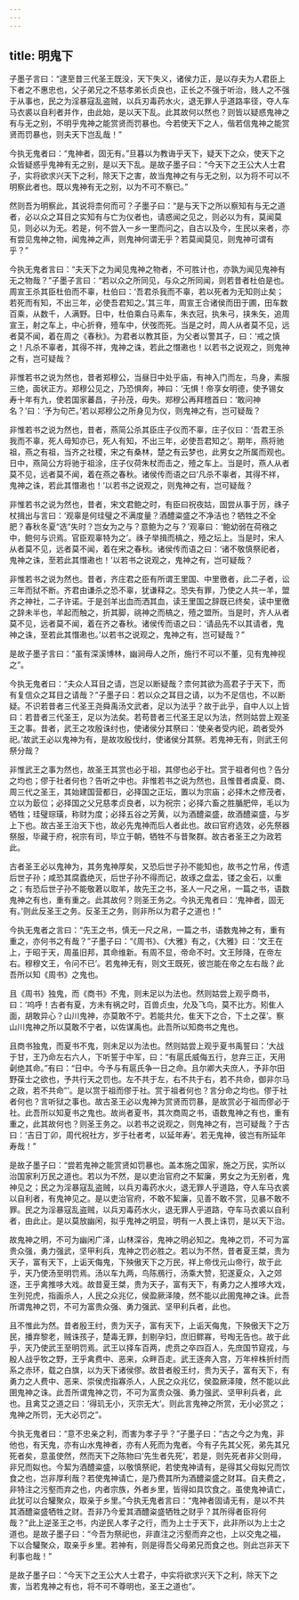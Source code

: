 ```yaml
---
---
---
```

title: 明鬼下
---




子墨子言曰：“逮至昔三代圣王既没，天下失义，诸侯力正，是以存夫为人君臣上下者之不惠忠也，父子弟兄之不慈孝弟长贞良也，正长之不强于听治，贱人之不强于从事也，民之为淫暴寇乱盗贼，以兵刃毒药水火，退无罪人乎道路率径，夺人车马衣裘以自利者并作，由此始，是以天下乱。此其故何以然也？则皆以疑惑鬼神之有与无之别，不明乎鬼神之能赏贤而罚暴也。今若使天下之人，偕若信鬼神之能赏贤而罚暴也，则夫天下岂乱哉！”

今执无鬼者曰：“鬼神者，固无有。”旦暮以为教诲乎天下，疑天下之众，使天下之众皆疑惑乎鬼神有无之别，是以天下乱。是故子墨子曰：“今天下之王公大人士君子，实将欲求兴天下之利，除天下之害，故当鬼神之有与无之别，以为将不可以不明察此者也。既以鬼神有无之别，以为不可不察已。”

然则吾为明察此，其说将柰何而可？子墨子曰：“是与天下之所以察知有与无之道者，必以众之耳目之实知有与亡为仪者也，请惑闻之见之，则必以为有，莫闻莫见，则必以为无。若是，何不尝入一乡一里而问之，自古以及今，生民以来者，亦有尝见鬼神之物，闻鬼神之声，则鬼神何谓无乎？若莫闻莫见，则鬼神可谓有乎？”

今执无鬼者言曰：“夫天下之为闻见鬼神之物者，不可胜计也，亦孰为闻见鬼神有无之物哉？”子墨子言曰：“若以众之所同见，与众之所同闻，则若昔者杜伯是也。周宣王杀其臣杜伯而不辜，杜伯曰：‘吾君杀我而不辜，若以死者为无知则止矣；若死而有知，不出三年，必使吾君知之。’其三年，周宣王合诸侯而田于圃，田车数百乘，从数千，人满野。日中，杜伯乘白马素车，朱衣冠，执朱弓，挟朱矢，追周宣王，射之车上，中心折脊，殪车中，伏弢而死。当是之时，周人从者莫不见，远者莫不闻，着在周之《春秋》。为君者以教其臣，为父者以警其子，曰：‘戒之慎之！凡杀不辜者，其得不祥，鬼神之诛，若此之憯遫也！以若书之说观之，则鬼神之有，岂可疑哉？

非惟若书之说为然也，昔者郑穆公，当昼日中处乎庙，有神入门而左，鸟身，素服三绝，面状正方。郑穆公见之，乃恐惧奔，神曰：‘无惧！帝享女明德，使予锡女寿十年有九，使若国家蕃昌，子孙茂，毋失。郑穆公再拜稽首曰：‘敢问神名？’曰：‘予为句芒。’若以郑穆公之所身见为仪，则鬼神之有，岂可疑哉？

非惟若书之说为然也，昔者，燕简公杀其臣庄子仪而不辜，庄子仪曰：‘吾君王杀我而不辜，死人毋知亦已，死人有知，不出三年，必使吾君知之’。期年，燕将驰祖，燕之有祖，当齐之社稷，宋之有桑林，楚之有云梦也，此男女之所属而观也。日中，燕简公方将驰于祖涂，庄子仪荷朱杖而击之，殪之车上。当是时，燕人从者莫不见，远者莫不闻，着在燕之春秋。诸侯传而语之曰‘凡杀不辜者，其得不祥，鬼神之诛，若此其憯遫也！’以若书之说观之，则鬼神之有，岂可疑哉？

非惟若书之说为然也，昔者，宋文君鲍之时，有臣曰祝夜姑，固尝从事于厉，祩子杖揖出与言曰：‘观辜是何珪璧之不满度量？酒醴粢盛之不净洁也？牺牲之不全肥？春秋冬夏“选”失时？岂女为之与？意鲍为之与？’观辜曰：‘鲍幼弱在荷襁之中，鲍何与识焉。官臣观辜特为之’。祩子举揖而槁之，殪之坛上。当是时，宋人从者莫不见，远者莫不闻，着在宋之春秋。诸侯传而语之曰：‘诸不敬慎祭祀者，鬼神之诛，至若此其憯遫也！’以若书之说观之，鬼神之有，岂可疑哉？

非惟若书之说为然也。昔者，齐庄君之臣有所谓王里国、中里徼者，此二子者，讼三年而狱不断。齐君由谦杀之恐不辜，犹谦释之。恐失有罪，乃使之人共一羊，盟齐之神社，二子许诺。于是刭羊出血而洒其血，读王里国之辞既已终矣，读中里徼之辞未半也，羊起而触之，折其脚，祧神之而槁之，殪之盟所。当是时，齐人从者莫不见，远者莫不闻，着在齐之春秋。诸侯传而语之曰：‘请品先不以其请者，鬼神之诛，至若此其憯遫也。’以若书之说观之，鬼神之有，岂可疑哉？”

是故子墨子言曰：“虽有深溪博林，幽涧毋人之所，施行不可以不董，见有鬼神视之”。

今执无鬼者曰：“夫众人耳目之请，岂足以断疑哉？柰何其欲为高君子于天下，而有复信众之耳目之请哉？”子墨子曰：若以众之耳目之请，以为不足信也，不以断疑。不识若昔者三代圣王尧舜禹汤文武者，足以为法乎？故于此乎，自中人以上皆曰：若昔者三代圣王，足以为法矣。若苟昔者三代圣王足以为法，然则姑尝上观圣王之事。昔者，武王之攻殷诛纣也，使诸侯分其祭曰：‘使亲者受内祀，疏者受外祀。’故武王必以鬼神为有，是故攻殷伐纣，使诸侯分其祭。若鬼神无有，则武王何祭分哉？

非惟武王之事为然也，故圣王其赏也必于祖，其僇也必于社。赏于祖者何也？告分之均也；僇于社者何也？告听之中也。非惟若书之说为然也，且惟昔者虞夏、商、周三代之圣王，其始建国营都日，必择国之正坛，置以为宗庙；必择木之修茂者，立以为菆位；必择国之父兄慈孝贞良者，以为祝宗；必择六畜之胜腯肥倅，毛以为牺牲；珪璧琮璜，称财为度；必择五谷之芳黄，以为酒醴粢盛，故酒醴粢盛，与岁上下也。故古圣王治天下也，故必先鬼神而后人者此也。故曰官府选效，必先祭器祭服，毕藏于府，祝宗有司，毕立于朝，牺牲不与昔聚群。故古者圣王之为政若此。

古者圣王必以鬼神为，其务鬼神厚矣，又恐后世子孙不能知也，故书之竹帛，传遗后世子孙；咸恐其腐蠹绝灭，后世子孙不得而记，故琢之盘盂，镂之金石，以重之；有恐后世子孙不能敬莙以取羊，故先王之书，圣人一尺之帛，一篇之书，语数鬼神之有也，重有重之。此其故何？则圣王务之。今执无鬼者曰：‘鬼神者，固无有。’则此反圣王之务。反圣王之务，则非所以为君子之道也！”

今执无鬼者之言曰：“先王之书，慎无一尺之帛，一篇之书，语数鬼神之有，重有重之，亦何书之有哉？”子墨子曰：“《周书》、《大雅》有之，《大雅》曰：‘文王在上，于昭于天，周虽旧邦，其命维新。有周不显，帝命不时。文王陟降，在帝左右。穆穆文王，令问不已’。若鬼神无有，则文王既死，彼岂能在帝之左右哉？此吾所以知《周书》之鬼也。

且《周书》独鬼，而《商书》不鬼，则未足以为法也。然则姑尝上观乎商书，曰：‘呜呼！古者有夏，方未有祸之时，百兽贞虫，允及飞鸟，莫不比方。矧隹人面，胡敢异心？山川鬼神，亦莫敢不宁。若能共允，隹天下之合，下土之葆’。察山川鬼神之所以莫敢不宁者，以佐谋禹也。此吾所以知商书之鬼也。

且商书独鬼，而夏书不鬼，则未足以为法也。然则姑尝上观乎夏书禹誓曰：‘大战于甘，王乃命左右六人，下听誓于中军，曰：“有扈氏威侮五行，怠弃三正，天用劋绝其命。”有曰：“日中。今予与有扈氏争一日之命。且尔卿大夫庶人，予非尔田野葆士之欲也，予共行天之罚也。左不共于左，右不共于右，若不共命，御非尔马之政，若不共命”’。是以赏于祖而僇于社。赏于祖者何也？言分命之均也。僇于社者何也？言听狱之事也。故古圣王必以鬼神为赏贤而罚暴，是故赏必于祖而僇必于社。此吾所以知夏书之鬼也。故尚者夏书，其次商周之书，语数鬼神之有也，重有重之，此其故何也？则圣王务之。以若书之说观之，则鬼神之有，岂可疑哉？于古曰：‘吉日丁卯，周代祝社方，岁于社者考，以延年寿’。若无鬼神，彼岂有所延年寿哉！”

是故子墨子曰：“尝若鬼神之能赏贤如罚暴也。盖本施之国家，施之万民，实所以治国家利万民之道也。若以为不然，是以吏治官府之不絜廉，男女之为无别者，鬼神见之；民之为淫暴寇乱盗贼，以兵刃毒药水火，退无罪人乎道路，夺人车马衣裘以自利者，有鬼神见之。是以吏治官府，不敢不絜廉，见善不敢不赏，见暴不敢不罪。民之为淫暴寇乱盗贼，以兵刃毒药水火，退无罪人乎道路，夺车马衣裘以自利者，由此止。是以莫放幽闲，拟乎鬼神之明显，明有一人畏上诛罚，是以天下治。

故鬼神之明，不可为幽闲广泽，山林深谷，鬼神之明必知之。鬼神之罚，不可为富贵众强，勇力强武，坚甲利兵，鬼神之罚必胜之。若以为不然，昔者夏王桀，贵为天子，富有天下，上诟天侮鬼，下殃傲天下之万民，祥上帝伐元山帝行，故于此乎，天乃使汤至明罚焉。汤以车九两，鸟陈鴈行，汤乘大赞，犯遂夏众，入之郊逐，王乎禽推哆大戏。故昔夏王桀，贵为天子，富有天下，有勇力之人推哆大戏，生列兕虎，指画杀人，人民之众兆亿，侯盈厥泽陵，然不能以此圉鬼神之诛。此吾所谓鬼神之罚，不可为富贵众强、勇力强武、坚甲利兵者，此也。

且不惟此为然。昔者殷王纣，贵为天子，富有天下，上诟天侮鬼，下殃傲天下之万民，播弃黎老，贼诛孩子，楚毒无罪，刲剔孕妇，庶旧鳏寡，号啕无告也。故于此乎，天乃使武王至明罚焉。武王以择车百两，虎贲之卒四百人，先庶国节窥戎，与殷人战乎牧之野，王乎禽费中、恶来，众畔百走。武王逐奔入宫，万年梓株折纣而系之赤环，载之白旗，以为天下诸侯僇。故昔者殷王纣，贵为天子，富有天下，有勇力之人费中、恶来、崇侯虎指寡杀人，人民之众兆亿，侯盈厥泽陵，然不能以此圉鬼神之诛。此吾所谓鬼神之罚，不可为富贵众强、勇力强武、坚甲利兵者，此也。且禽艾之道之曰：‘得玑无小，灭宗无大’。则此言鬼神之所赏，无小必赏之；鬼神之所罚，无大必罚之”。

今执无鬼者曰：“意不忠亲之利，而害为孝子乎？”子墨子曰：“古之今之为鬼，非他也，有天鬼，亦有山水鬼神者，亦有人死而为鬼者。今有子先其父死，弟先其兄死者矣，意虽使然，然而天下之陈物曰‘先生者先死’，若是，则先死者非父则母，非兄而姒也。今絜为酒醴粢盛，以敬慎祭祀，若使鬼神请有，是得其父母姒兄而饮食之也，岂非厚利哉？若使鬼神请亡，是乃费其所为酒醴粢盛之财耳。自夫费之，非特注之污壑而弃之也，内者宗族，外者乡里，皆得如具饮食之。虽使鬼神请亡，此犹可以合驩聚众，取亲于乡里。”今执无鬼者言曰：“鬼神者固请无有，是以不共其酒醴粢盛牺牲之财。吾非乃今爱其酒醴粢盛牺牲之财乎？其所得者臣将何哉？”此上逆圣王之书，内逆民人孝子之行，而为上士于天下，此非所以为上士之道也。是故子墨子曰：“今吾为祭祀也，非直注之污壑而弃之也，上以交鬼之福，下以合驩聚众，取亲乎乡里。若神有，则是得吾父母弟兄而食之也。则此岂非天下利事也哉！”

是故子墨子曰：“今天下之王公大人士君子，中实将欲求兴天下之利，除天下之害，当若鬼神之有也，将不可不尊明也，圣王之道也”。